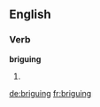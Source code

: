 
==English==

===Verb===
'''briguing'''

# {{present participle of|[[brigue]]}}

[[de:briguing]]
[[fr:briguing]]